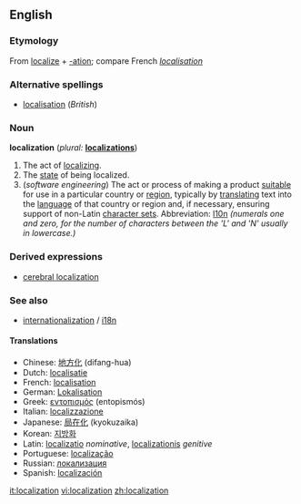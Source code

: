 {{wikipedia}}
==English==

===Etymology===
From [[localize]] + [[-ation]]; compare French ''[[localisation#French|localisation]]''

===Alternative spellings===
* [[localisation]] (''British'')

===Noun===
'''localization'''  (''plural:'' '''[[localizations]]''')
# The act of [[localize|localizing]].
# The [[state]] of being localized.
# (''software engineering'') The act or process of making a product [[suitable]] for use in a particular country or [[region]], typically by [[translating]] text into the [[language]] of that country or region and, if necessary, ensuring support of non-Latin [[character set]]s.  Abbreviation: [[l10n]] ''(numerals one and zero, for the number of characters between the 'L' and 'N' usually in lowercase.)''

===Derived expressions===
*[[cerebral localization]]

===See also===
*[[internationalization]] / [[i18n]]

====Translations====
*Chinese: [[地方化]] (difang-hua)
*Dutch: [[localisatie]]
*French: [[localisation]]
*German: [[Lokalisation]]
*Greek: [[εντοπισμός]] (entopismós)
*Italian: [[localizzazione]]
*Japanese: [[局在化]] (kyokuzaika)
*Korean: [[지방화]]
*Latin: [[localizatio]] ''nominative'', [[localizationis]] ''genitive''
*Portuguese: [[localização]]
*Russian: [[локализация]]
*Spanish: [[localización]]

[[it:localization]]
[[vi:localization]]
[[zh:localization]]